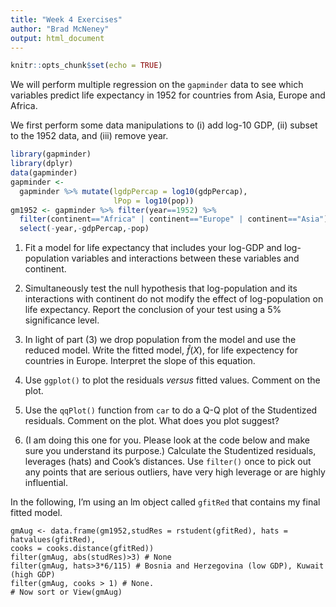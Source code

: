 ```yaml
---
title: "Week 4 Exercises"
author: "Brad McNeney"
output: html_document
---
```


```r
knitr::opts_chunk$set(echo = TRUE)
```

We will perform multiple regression on the `gapminder`
data to see which variables predict life expectancy
in 1952 for countries from Asia, Europe and Africa.

We first perform some data manipulations to (i) add log-10 GDP, (ii) subset
to the 1952 data, and (iii) remove year.

```r
library(gapminder)
library(dplyr)
data(gapminder)
gapminder <-
  gapminder %>% mutate(lgdpPercap = log10(gdpPercap),
                       lPop = log10(pop))
gm1952 <- gapminder %>% filter(year==1952) %>%
  filter(continent=="Africa" | continent=="Europe" | continent=="Asia") %>%
  select(-year,-gdpPercap,-pop)
```


1.
Fit a model for life expectancy
that includes your log-GDP and log-population
variables and interactions between these variables
and continent. 

2. Simultaneously
test the null hypothesis that log-population 
and its interactions with continent
do not modify the effect of log-population
on life expectancy. Report the conclusion of
your test using a 5% significance level.

3. In light of part (3) we drop population from the model
and use the reduced model.
Write the fitted model, $\hat{f}(X)$, for 
life expectency for countries in Europe.
Interpret the slope of this equation.

4. Use `ggplot()` to plot the residuals
_versus_ fitted values. Comment on the plot.


5. Use the `qqPlot()` function from `car` to do a Q-Q plot 
of the Studentized residuals. Comment on the plot. What
does you plot suggest?

6. (I am doing this one for you. Please look at the 
code below and make sure you understand its purpose.)
Calculate the Studentized residuals,
leverages (hats) and Cook's distances. Use
`filter()` once to pick out any points that are serious outliers,
have very high leverage or are highly influential.

In the following, I'm using an lm object called `gfitRed` that contains
my final fitted model.


```
gmAug <- data.frame(gm1952,studRes = rstudent(gfitRed), hats = hatvalues(gfitRed),
cooks = cooks.distance(gfitRed))
filter(gmAug, abs(studRes)>3) # None
filter(gmAug, hats>3*6/115) # Bosnia and Herzegovina (low GDP), Kuwait (high GDP)
filter(gmAug, cooks > 1) # None.
# Now sort or View(gmAug)
```